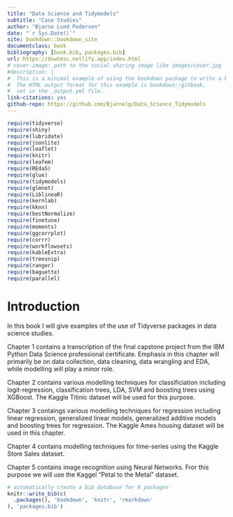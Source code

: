 ```yaml
--- 
title: "Data Science and Tidymodels"
subtitle: "Case Studies"
author: "Bjarne Lund Pedersen"
date: "`r Sys.Date()`"
site: bookdown::bookdown_site
documentclass: book
bibliography: [book.bib, packages.bib]
url: https://dswtmsc.netlify.app/index.html
# cover-image: path to the social sharing image like images/cover.jpg
#description: |
#  This is a minimal example of using the bookdown package to write a book.
#  The HTML output format for this example is bookdown::gitbook,
#  set in the _output.yml file.
link-citations: yes
github-repo: https://github.com/Bjarnelp/Data_Science_Tidymodels
---
```


```r
require(tidyverse)
require(shiny)
require(lubridate)
require(jsonlite)
require(leaflet)
require(knitr)
require(leafem)
require(REdaS)
require(glue)
require(tidymodels)
require(glmnet)
require(LiblineaR)
require(kernlab)
require(kknn)
require(bestNormalize)
require(finetune)
require(moments)
require(ggcorrplot)
require(corrr)
require(workflowsets)
require(kableExtra)
require(treesnip)
require(ranger)
require(baguette)
require(parallel)
```

# Introduction

In this book I will give examples of the use of Tidyverse packages in data science studies.

Chapter 1 contains a transcription of the final capstone project from the IBM Python Data Science professional certificate. Emphasis in this chapter will primarily be on data collection, data cleaning, data wrangling and EDA, while modelling will play a minor role.

Chapter 2 contains various modelling techniques for classificiation including logit-regression, classification trees, LDA, SVM and boosting trees using XGBoost. The Kaggle Titinic dataset will be used for this purpose.

Chapter 3 contaings various modelling techniques for regression including linear regression, generalized linear models, generalized additive models and boosting trees for regression. The Kaggle Ames housing dataset will be used in this chapter.

Chapter 4 contains modelling techniques for time-series using the Kaggle Store Sales dataset.

Chapter 5 contains image recognition using Neural Networks. Fror this purpose we will use the Kaggel "Petal to the Metal" dataset.

```r
# automatically create a bib database for R packages
knitr::write_bib(c(
  .packages(), 'bookdown', 'knitr', 'rmarkdown'
), 'packages.bib')
```
